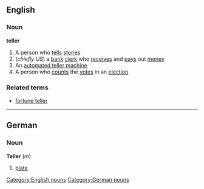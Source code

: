 ==English==
===Noun===
'''teller'''
#A person who [[tell]]s [[stories]]
#(''chiefly US'') a [[bank]] [[clerk]] who [[receive]]s and [[pays]] out [[money]]
#An [[automated teller machine]]
#A person who [[count]]s the [[vote]]s in an [[election]]
===Related terms===
*[[fortune teller]]

----

==German==
===Noun===
'''Teller''' (''m'')

#[[plate]]

[[Category:English nouns]]
[[Category:German nouns]]